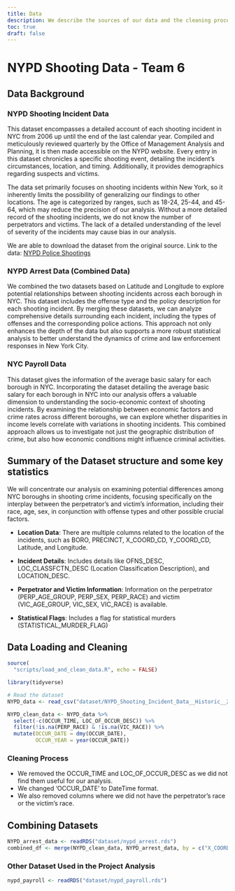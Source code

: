 ```yaml
---
title: Data
description: We describe the sources of our data and the cleaning process.
toc: true
draft: false
---
```

# NYPD Shooting Data - Team 6
  
## Data Background

### NYPD Shooting Incident Data 

This dataset encompasses a detailed account of each shooting incident in NYC from 2006 up until the end of the last calendar year. Compiled and meticulously reviewed quarterly by the Office of Management Analysis and Planning, it is then made accessible on the NYPD website. Every entry in this dataset chronicles a specific shooting event, detailing the incident's circumstances, location, and timing. Additionally, it provides demographics regarding suspects and victims.

The data set primarily focuses on shooting incidents within New York, so it inherently limits the possibility of generalizing our findings to other locations. The age is categorized by ranges, such as 18-24, 25-44, and 45-64, which may reduce the precision of our analysis. Without a more detailed record of the shooting incidents, we do not know the number of perpetrators and victims. The lack of a detailed understanding of the level of severity of the incidents may cause bias in our analysis.

We are able to download the dataset from the original source. Link to the data:
[NYPD Police Shootings](https://catalog.data.gov/dataset/nypd-shooting-incident-data-historic)

### NYPD Arrest Data (Combined Data)

We combined the two datasets based on Latitude and Longitude to explore potential relationships between shooting incidents across each borough in NYC. This dataset includes the offense type and the policy description for each shooting incident. By merging these datasets, we can analyze comprehensive details surrounding each incident, including the types of offenses and the corresponding police actions. This approach not only enhances the depth of the data but also supports a more robust statistical analysis to better understand the dynamics of crime and law enforcement responses in New York City.

### NYC Payroll Data

This dataset gives the information of the average basic salary for each borough in NYC. Incorporating the dataset detailing the average basic salary for each borough in NYC into our analysis offers a valuable dimension to understanding the socio-economic context of shooting incidents. By examining the relationship between economic factors and crime rates across different boroughs, we can explore whether disparities in income levels correlate with variations in shooting incidents. This combined approach allows us to investigate not just the geographic distribution of crime, but also how economic conditions might influence criminal activities.

## Summary of the Dataset structure and some key statistics

We will concentrate our analysis on examining potential differences among NYC boroughs in shooting crime incidents, focusing specifically on the interplay between the perpetrator's and victim's information, including their race, age, sex, in conjunction with offense types and other possible crucial factors. 

- **Location Data**: There are multiple columns related to the location of the incidents, such as BORO, PRECINCT, X_COORD_CD, Y_COORD_CD, Latitude, and Longitude.

- **Incident Details**: Includes details like OFNS_DESC, LOC_CLASSFCTN_DESC (Location Classification Description), and LOCATION_DESC.

- **Perpetrator and Victim Information**: Information on the perpetrator (PERP_AGE_GROUP, PERP_SEX, PERP_RACE) and victim (VIC_AGE_GROUP, VIC_SEX, VIC_RACE) is available.

- **Statistical Flags**: Includes a flag for statistical murders (STATISTICAL_MURDER_FLAG)

## Data Loading and Cleaning

```r
source(
  "scripts/load_and_clean_data.R", echo = FALSE)
```

```r
library(tidyverse)

# Read the dataset
NYPD_data <- read_csv("dataset/NYPD_Shooting_Incident_Data__Historic__20240322.csv")

NYPD_clean_data <- NYPD_data %>%
  select(-c(OCCUR_TIME, LOC_OF_OCCUR_DESC)) %>%
  filter(!is.na(PERP_RACE) & !is.na(VIC_RACE)) %>%
  mutate(OCCUR_DATE = dmy(OCCUR_DATE), 
         OCCUR_YEAR = year(OCCUR_DATE))
```
### Cleaning Process

- We removed the OCCUR_TIME and LOC_OF_OCCUR_DESC as we did not find them useful for our analysis.
- We changed  'OCCUR_DATE' to DateTime format.
- We also removed columns where we did not have the perpetrator's race or the victim's race.

## Combining Datasets

```r
NYPD_arrest_data <- readRDS("dataset/nypd_arrest.rds")
combined_df <- merge(NYPD_clean_data, NYPD_arrest_data, by = c("X_COORD_CD", "Y_COORD_CD","Latitude","Longitude","PERP_SEX","JURISDICTION_CODE","PERP_RACE"))
```

### Other Dataset Used in the Project Analysis

```r
nypd_payroll <- readRDS("dataset/nypd_payroll.rds")
```